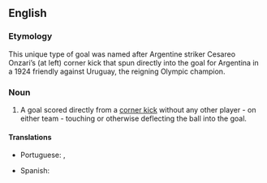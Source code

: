 ==English==

===Etymology===
This unique type of goal was named after Argentine striker Cesareo Onzari’s (at left) corner kick that spun directly into the goal for Argentina in a 1924 friendly against Uruguay, the reigning Olympic champion.

===Noun===
{{en-noun}}

# {{lb|en|football}} A goal scored directly from a [[corner kick]] without any other player - on either team - touching or otherwise deflecting the ball into the goal.

====Translations====
{{trans-top|goal scored directly from a corner kick}}
* Portuguese: {{t+|pt|gol olímpico|m}}, {{t|pt|golo olímpico|m}}
{{trans-mid}}
* Spanish: {{t|es|gol olímpico|m}}
{{trans-bottom}}